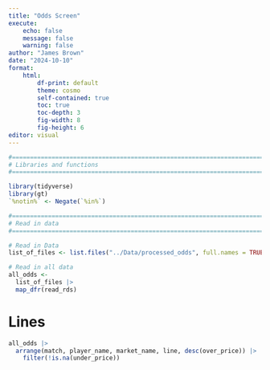 ```yaml
---
title: "Odds Screen"
execute:
    echo: false
    message: false
    warning: false
author: "James Brown"
date: "2024-10-10"
format:
    html:
        df-print: default
        theme: cosmo
        self-contained: true
        toc: true
        toc-depth: 3
        fig-width: 8
        fig-height: 6
editor: visual
---
```


```r
#===============================================================================
# Libraries and functions
#===============================================================================

library(tidyverse)
library(gt)
`%notin%` <- Negate(`%in%`)

#===============================================================================
# Read in data
#===============================================================================

# Read in Data
list_of_files <- list.files("../Data/processed_odds", full.names = TRUE)

# Read in all data
all_odds <- 
  list_of_files |> 
  map_dfr(read_rds)
```

# Lines

```r
all_odds |> 
  arrange(match, player_name, market_name, line, desc(over_price)) |> 
    filter(!is.na(under_price))
```

